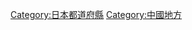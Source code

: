 {{Catnav|頁面分類|各種主題的頁面分類|按國家分類|各國行政區劃|日本行政區劃|日本都道府縣}}
{{catmore}}
{{日本行政區劃分類導航|}}
{{Commons category|Okayama prefecture}}

{{DEFAULTSORT:Okayama}}
[[Category:日本都道府縣|Category:日本都道府縣]]
[[Category:中國地方|Category:中國地方]]